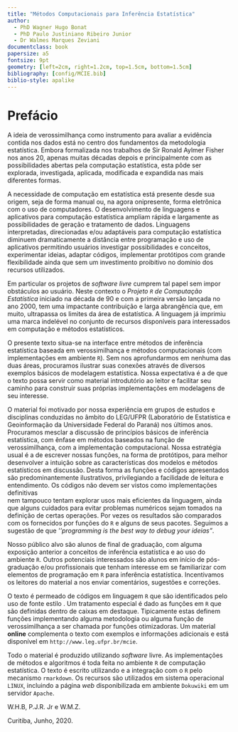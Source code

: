 ```yaml
---
title: "Métodos Computacionais para Inferência Estatística"
author:
  - PhD Wagner Hugo Bonat
  - PhD Paulo Justiniano Ribeiro Junior
  - Dr Walmes Marques Zeviani
documentclass: book
papersize: a5
fontsize: 9pt
geometry: [left=2cm, right=1.2cm, top=1.5cm, bottom=1.5cm]
bibliography: [config/MCIE.bib]
biblio-style: apalike
---
```


# Prefácio {-}

A ideia de verossimilhança como instrumento para avaliar a evidência contida nos 
dados está no centro dos fundamentos da metodologia estatística.
Embora formalizada nos trabalhos de Sir Ronald Aylmer Fisher nos anos 20, 
apenas muitas décadas depois e principalmente com as possibilidades abertas pela 
computação estatística, esta pôde ser explorada, investigada, aplicada, modificada e 
expandida nas mais diferentes formas.

A necessidade de computação em estatística está presente desde sua origem, 
seja de forma manual ou, na agora onipresente, forma eletrônica com o uso de computadores.
O desenvolvimento de linguagens e aplicativos para computação estatística
ampliam rápida e largamente as possibilidades de geração e tratamento de dados.
Linguagens interpretadas, direcionadas e/ou adaptáveis para computação estatística
diminuem dramaticamente a distância entre programação e uso de aplicativos
permitindo usuários investigar possibilidades e conceitos, experimentar ideias,
adaptar códigos, implementar protótipos com grande flexibilidade ainda que sem 
um investimento proibitivo no domínio dos recursos utilizados.

Em particular os projetos de *software livre* cumprem tal papel 
sem impor obstáculos ao usuário. Neste contexto o *Projeto `R` de Computação Estatística* 
iniciado na década de 90 e com a primeira versão lançada no ano 2000, tem uma impactante 
contribuição e larga abrangência que, em muito, ultrapassa os limites da área de estatística. 
A linguagem já imprimiu uma marca indelével no conjunto de recursos disponíveis para
interessados em computação e métodos estatísticos.

O presente texto situa-se na interface entre métodos de 
inferência estatística baseada em verossimilhança e métodos computacionais 
(com implementações em ambiente `R`). Sem nos aprofundarmos em nenhuma das duas áreas, 
procuramos ilustrar suas conexões através de diversos exemplos básicos de modelagem estatística. 
Nossa expectativa é a de que o texto possa servir como material introdutório ao leitor e facilitar 
seu caminho para construir suas próprias implementações em modelagens de seu interesse. 

O material foi motivado por nossa experiência em grupos de estudos e
disciplinas conduzidas no âmbito do LEG/UFPR
(Laboratório de Estatística e Geoinformação da Universidade Federal do Paraná)
nos últimos anos. Procuramos mesclar a discussão de princípios básicos de 
inferência estatística, com ênfase em métodos baseados na função de verossimilhança,
com a implementação computacional.
Nossa estratégia usual é a de escrever nossas funções, na forma de protótipos, para 
melhor desenvolver a intuição sobre as características dos modelos e métodos estatísticos em discussão.
Desta forma as funções e códigos apresentados são predominantemente ilustrativos,
privilegiando a facilidade de leitura e entendimento.
Os códigos não devem ser vistos como implementações definitivas  
nem tampouco tentam explorar usos mais eficientes da linguagem, ainda que alguns cuidados
para evitar problemas numéricos sejam tomados na definição de certas operações.
Por vezes os resultados são comparados com os fornecidos por funções do `R` e alguns de seus pacotes.
Seguimos a sugestão de que *''programming is the best way to debug your ideias"*.

Nosso público alvo são alunos de final de graduação, com alguma exposição anterior a conceitos de 
inferência estatística e ao uso do ambiente `R`. Outros potenciais interessados são alunos em 
início de pós-graduação e/ou profissionais que tenham interesse em se familiarizar 
com elementos de programação em `R` para inferência estatística.
Incentivamos os leitores do material a nos enviar comentários, sugestões e correções.

O texto é permeado de códigos em linguagem `R` que são identificados pelo uso de fonte
estilo \verb|VERBATIM como esta|. 
Um tratamento especial é dado as funções em `R` que são definidas dentro de caixas em destaque.
Tipicamente estas definem funções implementando alguma metodologia ou 
alguma função de verossimilhança a ser chamada por funções otimizadoras.
Um material **online** complementa o texto com exemplos e informações adicionais
e está disponível em `http://www.leg.ufpr.br/mcie`.

Todo o material é produzido utilizando *software* livre.
As implementações de métodos e algoritmos é toda feita no ambiente `R`
de computação estatística. O texto é escrito utilizando \LaTeX{} e a integração
com o `R` pelo mecanismo `rmarkdown`.
Os recursos são utilizados em sistema operacional `LINUX`, incluindo a página *web*
disponibilizada em ambiente `Dokuwiki` em um servidor `Apache`. 


W.H.B, P.J.R. Jr e W.M.Z. 

Curitiba, Junho, 2020.

